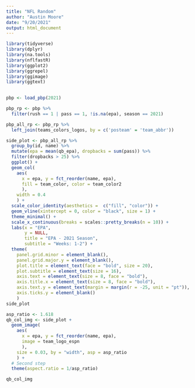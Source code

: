 ```yaml
---
title: "NFL Random"
author: "Austin Moore"
date: "9/20/2021"
output: html_document
---
```


```r
library(tidyverse)
library(dplyr)
library(na.tools)
library(nflfastR)
library(ggplot2)
library(ggrepel)
library(ggimage)
library(ggtext)

  
pbp <- load_pbp(2021)

pbp_rp <- pbp %>%
  filter(rush == 1 | pass == 1, !is.na(epa), season == 2021)

pbp_all_rp <- pbp_rp %>%
  left_join(teams_colors_logos, by = c('posteam' = 'team_abbr'))

side_plot <- pbp_all_rp %>% 
  group_by(id, name) %>% 
  mutate(epa = mean(qb_epa), dropbacks = sum(pass)) %>% 
  filter(dropbacks > 25) %>% 
  ggplot() +
  geom_col(
    aes(
      x = epa, y = fct_reorder(name, epa),
      fill = team_color, color = team_color2
      ),
    width = 0.4
    ) + 
  scale_color_identity(aesthetics =  c("fill", "color")) +
  geom_vline(xintercept = 0, color = "black", size = 1) +
  theme_minimal() +
  scale_x_continuous(breaks = scales::pretty_breaks(n = 10)) +
  labs(x = "EPA",
       y = NULL,
       title = "EPA - 2021 Season",
       subtitle = "Weeks: 1-2") +
  theme(
    panel.grid.minor = element_blank(),
    panel.grid.major.y = element_blank(),
    plot.title = element_text(face = "bold", size = 20),
    plot.subtitle = element_text(size = 16),
    axis.text = element_text(size = 8, face = "bold"),
    axis.title.x = element_text(size = 8, face = "bold"),
    axis.text.y = element_text(margin = margin(r = -25, unit = "pt")),
    axis.ticks.y = element_blank()
    )
side_plot

asp_ratio <- 1.618 
qb_col_img <- side_plot +
  geom_image(
    aes(
      x = epa, y = fct_reorder(name, epa),
      image = team_logo_espn
      ),
    size = 0.03, by = "width", asp = asp_ratio
    ) +
  # Second step
  theme(aspect.ratio = 1/asp_ratio)

qb_col_img
```


